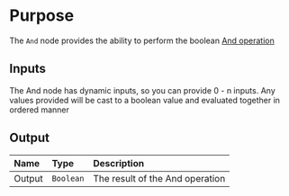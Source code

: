 # Purpose

The `And` node provides the ability to perform the boolean [And operation](https://en.wikipedia.org/wiki/Logical_conjunction)

## Inputs

The And node has dynamic inputs, so you can provide 0 - n inputs. Any values provided will be cast to a boolean value and evaluated together in ordered manner

## Output

| Name   | Type      | Description                     |
| :----- | :-------- | :------------------------------ |
| Output | `Boolean` | The result of the And operation |
